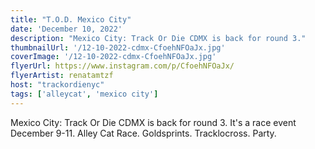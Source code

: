 ```yaml
---
title: "T.O.D. Mexico City"
date: 'December 10, 2022'
description: "Mexico City: Track Or Die CDMX is back for round 3."
thumbnailUrl: '/12-10-2022-cdmx-CfoehNFOaJx.jpg'
coverImage: '/12-10-2022-cdmx-CfoehNFOaJx.jpg'
flyerUrl: https://www.instagram.com/p/CfoehNFOaJx/
flyerArtist: renatamtzf
host: "trackordienyc"
tags: ['alleycat', 'mexico city']
---
```


<div>
  Mexico City: Track Or Die CDMX is back for round 3. It's a race event December 9-11. Alley Cat Race.
  Goldsprints.
  Tracklocross.
  Party.
</div>



